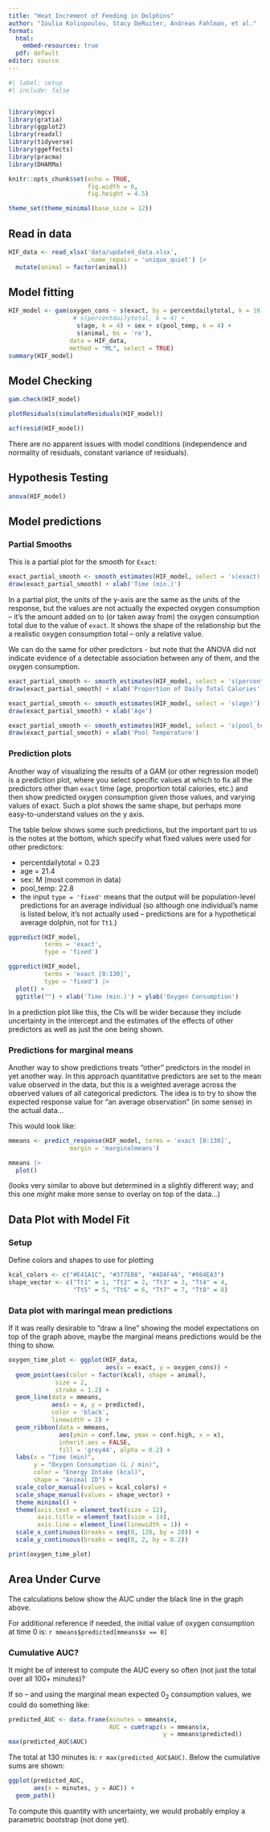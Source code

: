 ```yaml
---
title: "Heat Increment of Feeding in Dolphins"
author: "Ioulia Koliopoulou, Stacy DeRuiter, Andreas Fahlman, et al."
format: 
  html:
    embed-resources: true
  pdf: default
editor: source
---
```


```r
#| label: setup
#| include: false


library(mgcv)
library(gratia)
library(ggplot2)
library(readxl)
library(tidyverse)
library(ggeffects)
library(pracma)
library(DHARMa)

knitr::opts_chunk$set(echo = TRUE,
                      fig.width = 6,
                      fig.height = 4.5)

theme_set(theme_minimal(base_size = 12))
```


## Read in data

```r
HIF_data <- read_xlsx('data/updated_data.xlsx',
                      .name_repair = 'unique_quiet') |>
  mutate(animal = factor(animal))
```

## Model fitting

```r
HIF_model <- gam(oxygen_cons ~ s(exact, by = percentdailytotal, k = 10) + 
                  # s(percentdailytotal, k = 4) +
                   s(age, k = 4) + sex + s(pool_temp, k = 4) +
                   s(animal, bs = 're'),
                 data = HIF_data, 
                 method = "ML", select = TRUE)
summary(HIF_model)
```

## Model Checking

```r
gam.check(HIF_model)
```

```r
plotResiduals(simulateResiduals(HIF_model))
```

```r
acf(resid(HIF_model))
```

There are no apparent issues with model conditions (independence and normality of residuals, constant variance of residuals).

## Hypothesis Testing

```r
anova(HIF_model)
```


## Model predictions

### Partial Smooths
This is a partial plot for the smooth for `Exact`:

```r
exact_partial_smooth <- smooth_estimates(HIF_model, select = 's(exact):percentdailytotal')
draw(exact_partial_smooth) + xlab('Time (min.)')
```

In a partial plot, the units of the y-axis are the same as the units of the response, but the values are not actually the expected oxygen consumption -- it's the amount added on to (or taken away from) the oxygen consumption total due to the value of `exact`. It shows the shape of the relationship but the a realistic oxygen consumption total -- only a relative value.

We can do the same for other predictors - but note that the ANOVA did not indicate evidence of a detectable association between any of them, and the oxygen consumption.

```r
exact_partial_smooth <- smooth_estimates(HIF_model, select = 's(percentdailytotal)')
draw(exact_partial_smooth) + xlab('Proportion of Daily Total Calories')
```


```r
exact_partial_smooth <- smooth_estimates(HIF_model, select = 's(age)')
draw(exact_partial_smooth) + xlab('Age')
```

```r
exact_partial_smooth <- smooth_estimates(HIF_model, select = 's(pool_temp)')
draw(exact_partial_smooth) + xlab('Pool Temperature')
```

### Prediction plots
Another way of visualizing the results of a GAM (or other regression model) is a prediction plot, where you select specific values at which to fix all the predictors other than `exact` time (age, proportion total calories, etc.) and then show predicted oxygen consumption given those values, and varying values of exact. Such a plot shows the same shape, but perhaps more easy-to-understand values on the y axis.

The table below shows some such predictions, but the important part to us is the notes at the bottom, which specify what fixed values were used for other predictors:

- percentdailytotal = 0.23
- age = 21.4
- sex: M (most common in data)
- pool_temp: 22.8
- the input `type = 'fixed'` means that the output will be population-level predictions for an average individual (so although one individual's name is listed below, it's not actually used -- predictions are for a hypothetical average dolphin, not for `Tt1`.)

```r
ggpredict(HIF_model, 
          terms = 'exact',
          type = 'fixed')
```

```r
ggpredict(HIF_model, 
          terms = 'exact [0:130]',
          type = 'fixed') |>
  plot() +
  ggtitle("") + xlab('Time (min.)') + ylab('Oxygen Consumption')
```

In a prediction plot like this, the CIs will be wider because they include uncertainty in the intercept and the estimates of the effects of other predictors as well as just the one being shown.

### Predictions for marginal means

Another way to show predictions treats "other" predictors in the model in yet another way. In this approach quantitative predictors are set to the mean value observed in the data, but this is a weighted average across the observed values of all categorical predictors. The idea is to try to show the expected response value for "an average observation" (in some sense) in the actual data...

This would look like:

```r
mmeans <- predict_response(HIF_model, terms = 'exact [0:130]',
                 margin = 'marginalmeans') 

mmeans |> 
  plot()
```

(looks very similar to above but determined in a slightly different way; and this one *might* make more sense to overlay on top of the data...)


## Data Plot with Model Fit

### Setup

Define colors and shapes to use for plotting

```r
kcal_colors <- c("#E41A1C", "#377EB8", "#4DAF4A", "#984EA3")
shape_vector <- c("Tt1" = 1, "Tt2" = 2, "Tt3" = 3, "Tt4" = 4, 
                  "Tt5" = 5, "Tt6" = 6, "Tt7" = 7, "Tt8" = 8)
```


### Data plot with maringal mean predictions

If it was really desirable to "draw a line" showing the model expectations on top of the graph above, maybe the marginal means predictions would be the thing to show.

```r
oxygen_time_plot <- ggplot(HIF_data, 
                           aes(x = exact, y = oxygen_cons)) +
  geom_point(aes(color = factor(kcal), shape = animal), 
             size = 2, 
             stroke = 1.2) +
  geom_line(data = mmeans,
            aes(x = x, y = predicted),
            color = 'black',
            linewidth = 2) +
  geom_ribbon(data = mmeans,
              aes(ymin = conf.low, ymax = conf.high, x = x),
              inherit.aes = FALSE,
              fill = 'grey44', alpha = 0.2) +
  labs(x = "Time (min)", 
       y = "Oxygen Consumption (L / min)", 
       color = "Energy Intake (kcal)", 
       shape = "Animal ID") +
  scale_color_manual(values = kcal_colors) +
  scale_shape_manual(values = shape_vector) +
  theme_minimal() +
  theme(axis.text = element_text(size = 12),
        axis.title = element_text(size = 14),
        axis.line = element_line(linewidth = 1)) +
  scale_x_continuous(breaks = seq(0, 120, by = 20)) +
  scale_y_continuous(breaks = seq(0, 2, by = 0.2))

print(oxygen_time_plot)
```

## Area Under Curve

The calculations below show the AUC under the black line in the graph above.

For additional reference if needed, the initial value of oxygen consumption at time 0 is: `r mmeans$predicted[mmeans$x == 0]`

### Cumulative AUC?

It might be of interest to compute the AUC every so often (not just the total over all 100+ minutes)?

If so -- and using the marginal mean expected $0_2$ consumption values, we could do something like:

```r
predicted_AUC <- data.frame(minutes = mmeans$x,
                            AUC = cumtrapz(x = mmeans$x,
                                           y = mmeans$predicted))
max(predicted_AUC$AUC)
```

The total at 130 minutes is: `r max(predicted_AUC$AUC)`. Below the cumulative sums are shown:

```r
ggplot(predicted_AUC,
       aes(x = minutes, y = AUC)) +
  geom_path()
```

To compute this quantity with uncertainty, we would probably employ a parametric bootstrap (not done yet).

